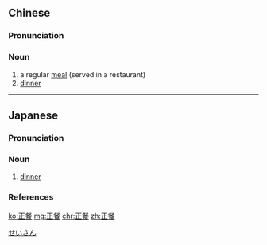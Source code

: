 ==Chinese==
{{zh-forms}}

===Pronunciation===
{{zh-pron
|m=zhèngcān
|c=zing3 caan1
|cat=n
}}

===Noun===
{{zh-noun}}

# a regular [[meal]] (served in a restaurant)
# [[dinner]]

{{zh-cat|Meals}}

----

==Japanese==
{{ja-kanjitab|せい|さん|yomi=o}}

===Pronunciation===
{{ja-pron|yomi=o|せいさん|acc=0|acc_ref=DJR}}

===Noun===
{{ja-noun|せいさん}}

# [[dinner]]

===References===
<references/>

[[Category:ja:Meals|せいさん]]

[[ko:正餐]]
[[mg:正餐]]
[[chr:正餐]]
[[zh:正餐]]